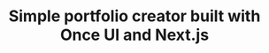 ---
featured: false
title: "Simple portfolio creator built with Once UI and Next.js"
publishedAt: "2024-04-08"
images:
  - "/images/projects/project-01/video-01.mp4"
---